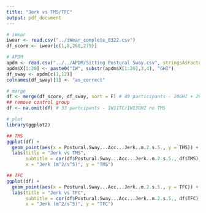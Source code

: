 ```yaml
---
title: "Jerk vs TMS/TFC"
output: pdf_document
---
```


```r
# iWear
iwear <- read.csv("../iWear_complete_0322.csv")
df_score <- iwear[c(1,8,268,279)]

# APDM
apdm <- read.csv("../../APDM/Sitting Postural Sway.csv", stringsAsFactors=FALSE)
apdm$X[1:20] <- paste0("IW", substr(apdm$X[1:20],3,4), "GHI")
df_sway <- apdm[c(1,12)]
colnames(df_sway)[1] <- "as_correct"

# merge
df <- merge(df_score, df_sway, sort = F) # 49 participants - 20GHI + 29TC (no IW5TCCO)
## remove control group
df <- na.omit(df) # 33 partcipants - IW11TC/IW13GHI no TMS

# plot
library(ggplot2)

## TMS
ggplot(df) +
  geom_point(aes(x = Postural.Sway...Acc...Jerk..m.2.s.5., y = TMS)) +
  labs(title = "Jerk vs TMS",
       subtitle = cor(df$Postural.Sway...Acc...Jerk..m.2.s.5., df$TMS),
       x = "Jerk (m^2/s^5)", y = "TMS")

## TFC
ggplot(df) +
  geom_point(aes(x = Postural.Sway...Acc...Jerk..m.2.s.5., y = TFC)) +
  labs(title = "Jerk vs TFC",
       subtitle = cor(df$Postural.Sway...Acc...Jerk..m.2.s.5., df$TFC),
       x = "Jerk (m^2/s^5)", y = "TFC")
```
